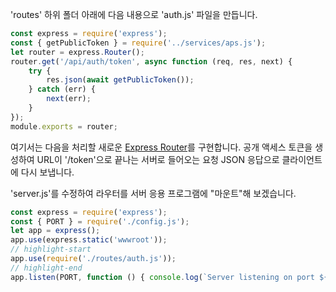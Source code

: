 'routes' 하위 폴더 아래에 다음 내용으로 'auth.js' 파일을 만듭니다.

```js title="routes/auth.js"
const express = require('express');
const { getPublicToken } = require('../services/aps.js');
let router = express.Router();
router.get('/api/auth/token', async function (req, res, next) {
    try {
        res.json(await getPublicToken());
    } catch (err) {
        next(err);
    }
});
module.exports = router;
```

여기서는 다음을 처리할 새로운 [Express Router](http://expressjs.com/en/4x/api.html#router)를 구현합니다.
공개 액세스 토큰을 생성하여 URL이 '/token'으로 끝나는 서버로 들어오는 요청
JSON 응답으로 클라이언트에 다시 보냅니다.

'server.js'를 수정하여 라우터를 서버 응용 프로그램에 "마운트"해 보겠습니다.

```js title="server.js"
const express = require('express');
const { PORT } = require('./config.js');
let app = express();
app.use(express.static('wwwroot'));
// highlight-start
app.use(require('./routes/auth.js'));
// highlight-end
app.listen(PORT, function () { console.log(`Server listening on port ${PORT}...`); });
```
